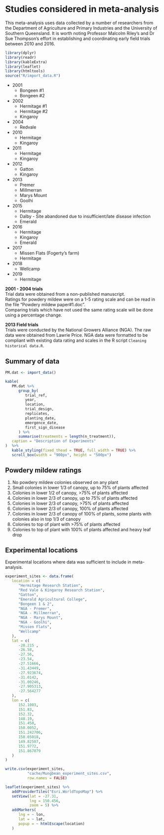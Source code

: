 # Studies considered in meta-analysis

This meta-analysis uses data collected by a number of researchers from the
Department of Agriculture and Primary Industries and the University of Southern
Queensland. It is worth noting Professor Malcolm Riley's and Dr Sue Thompson's
effort in establishing and coordinating early field trials between 2010 and
2016.

```r
library(dplyr)
library(readr)
library(kableExtra)
library(leaflet)
library(htmltools)
source("R/import_data.R")
```

* 2001  
   + Bongeen #1  
   + Bongeen #2  
   
* 2002  
   + Hermitage #1  
   + Hermitage #2  
   + Kingaroy  
   
* 2004  
   + Redvale  

* 2010  
   + Hermitage  
   + Kingaroy  
   
* 2011  
   + Hermitage  
   + Kingaroy  
   
* 2012  
   + Gatton  
   + Kingaroy  
   
* 2013  
   + Premer  
   + Millmerran   
   + Marys Mount  
   + Goolhi  

* 2015  
   + Hermitage  
   + Dalby - Site abandoned due to insufficient/late disease infection  
   + Emerald  
   
* 2016  
   + Hermitage  
   + Kingaroy  
   + Emerald  
   
* 2017  
   + Missen Flats (Fogerty's farm)  
   + Hermitage  

* 2018  
   + Wellcamp  
   
* 2019  
   + Hermitage  


**2001 - 2004 trials**  
Trial data were obtained from a non-published manuscript.  
Ratings for powdery mildew were on a 1-5 rating scale and can be read in the
file "Powdery mildew paper#1.doc".  
Comparing trials which have not used the same rating scale will be done using a
percentage change.  

**2013 Field trials**  
Trials were conducted by the National Growers Alliance (NGA). The raw data were
obtained from Lawrie Price. NGA data were formatted to be compliant with
existing data rating and scales in the R script `Cleaning historical data.R`.  

## Summary of data  

```r
PM.dat <- import_data()

kable(
   PM.dat %>%
      group_by(
         trial_ref,
         year,
         location,
         trial_design,
         replicates,
         planting_date,
         emergence_date,
         first_sign_disease
      ) %>%
      summarise(treatments = length(n_treatment)),
   caption = "Description of Experiments"
)  %>%
   kable_styling(fixed_thead = TRUE, full_width = TRUE) %>%
   scroll_box(width = "900px", height = "500px")

```

## Powdery mildew ratings  

   1. No powdery mildew colonies observed on any plant  
   2. Small colonies in lower 1/3 of canopy, up to 75% of plants affected  
   3. Colonies in lower 1/2 of canopy, >75% of plants affected  
   4. Colonies in lower 2/3 of canopy, up to 75% of plants affected  
   5. Colonies in lower 2/3 of canopy, >75% of plants affected  
   6. Colonies in lower 2/3 of canopy, 100% of plants affected  
   7. Colonies in lower 2/3 of canopy of 100% of plants, some plants with
   colonies also in top 1/3 of canopy  
   8. Colonies to top of plant with >75% of plants affected  
   9. Colonies to top of plant with 100% of plants affected and heavy leaf drop  


## Experimental locations  

Experimental locations where data was sufficient to include in meta-analysis.  

```r
experiment_sites <- data.frame(
   location = c(
      "Hermitage Research Station",
      "Red Vale & Kingaroy Research Station",
      "Gatton",
      "Emerald Agricultural College",
      "Bongeen 1 & 2",
      "NGA - Premer",
      "NGA - Millmerran",
      "NGA - Marys Mount",
      "NGA - Goolhi",
      "Missen Flats",
      "Wellcamp"
   ),
   lat = c(
      -28.215 ,
      -26.58,
      -27.56,
      -23.54,
      -27.51666,
      -31.43449,
      -27.923674,
      -31.0142,
      -31.00246,
      -27.905313,
      -27.564277
   ),
   lon = c(
      152.1003,
      151.83,
      152.32,
      148.19,
      151.450,
      150.0052,
      151.242706,
      150.05018,
      149.82507,
      151.9772,
      151.867879
   )
)

write.csv(experiment_sites,
          "cache/Mungbean_experiment_sites.csv",
          row.names = FALSE)

leaflet(experiment_sites) %>%
   addProviderTiles("Esri.WorldTopoMap") %>%
   setView(lat = -27.31,
           lng = 150.456,
           zoom = 5) %>%
   addMarkers(
      lng = ~ lon,
      lat = ~ lat,
      popup = ~ htmlEscape(location)
   )
```

